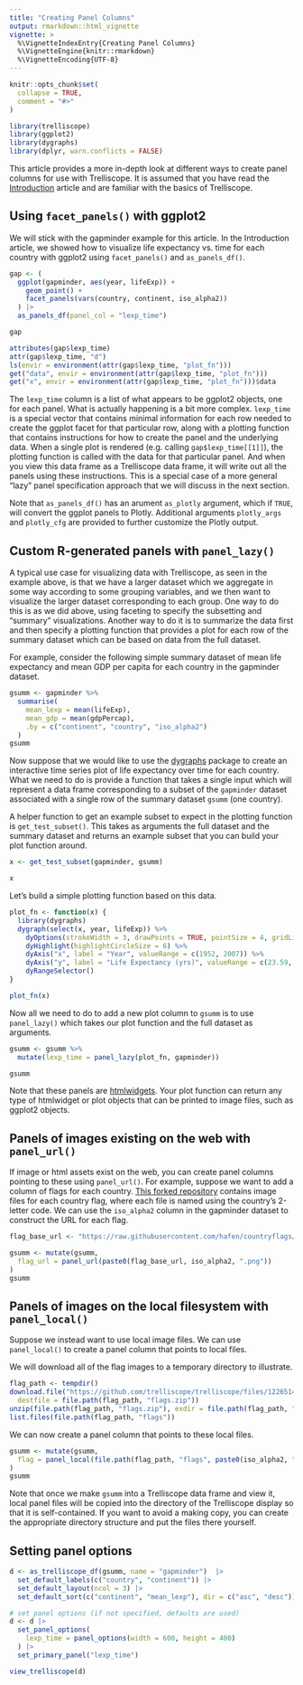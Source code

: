 ```yaml
---
title: "Creating Panel Columns"
output: rmarkdown::html_vignette
vignette: >
  %\VignetteIndexEntry{Creating Panel Columns}
  %\VignetteEngine{knitr::rmarkdown}
  %\VignetteEncoding{UTF-8}
---
```


```r
knitr::opts_chunk$set(
  collapse = TRUE,
  comment = "#>"
)
```

```r
library(trelliscope)
library(ggplot2)
library(dygraphs)
library(dplyr, warn.conflicts = FALSE)
```

This article provides a more in-depth look at different ways to create panel columns for use with Trelliscope.  It is assumed that you have read the [Introduction](trelliscope.html) article and are familiar with the basics of Trelliscope.

## Using `facet_panels()` with ggplot2

We will stick with the gapminder example for this article. In the Introduction article, we showed how to visualize life expectancy vs. time for each country with ggplot2 using `facet_panels()` and `as_panels_df()`.

```r
gap <- (
  ggplot(gapminder, aes(year, lifeExp)) +
    geom_point() +
    facet_panels(vars(country, continent, iso_alpha2))
  ) |>
  as_panels_df(panel_col = "lexp_time")

gap
```

```r
attributes(gap$lexp_time)
attr(gap$lexp_time, "d")
ls(envir = environment(attr(gap$lexp_time, "plot_fn")))
get("data", envir = environment(attr(gap$lexp_time, "plot_fn")))
get("x", envir = environment(attr(gap$lexp_time, "plot_fn")))$data
```

The `lexp_time` column is a list of what appears to be ggplot2 objects, one for each panel. What is actually happening is a bit more complex. `lexp_time` is a special vector that contains minimal information for each row needed to create the ggplot facet for that particular row, along with a plotting function that contains instructions for how to create the panel and the underlying data. When a single plot is rendered (e.g. calling `gap$lexp_time[[1]]`), the plotting function is called with the data for that particular panel. And when you view this data frame as a Trelliscope data frame, it will write out all the panels using these instructions. This is a special case of a more general "lazy" panel specification approach that we will discuss in the next section.

Note that `as_panels_df()` has an arument `as_plotly` argument, which if `TRUE`, will convert the ggplot panels to Plotly. Additional arguments `plotly_args` and `plotly_cfg` are provided to further customize the Plotly output.

## Custom R-generated panels with `panel_lazy()`

A typical use case for visualizing data with Trelliscope, as seen in the example above, is that we have a larger dataset which we aggregate in some way according to some grouping variables, and we then want to visualize the larger dataset corresponding to each group. One way to do this is as we did above, using faceting to specify the subsetting and "summary" visualizations. Another way to do it is to summarize the data first and then specify a plotting function that provides a plot for each row of the summary dataset which can be based on data from the full dataset.

For example, consider the following simple summary dataset of mean life expectancy and mean GDP per capita for each country in the gapminder dataset.

```r
gsumm <- gapminder %>%
  summarise(
    mean_lexp = mean(lifeExp),
    mean_gdp = mean(gdpPercap),
    .by = c("continent", "country", "iso_alpha2")
  )
gsumm
```

Now suppose that we would like to use the [dygraphs](https://rstudio.github.io/dygraphs/index.html) package to create an interactive time series plot of life expectancy over time for each country. What we need to do is provide a function that takes a single input which will represent a data frame corresponding to a subset of the `gapminder` dataset associated with a single row of the summary dataset `gsumm` (one country).

A helper function to get an example subset to expect in the plotting function is `get_test_subset()`. This takes as arguments the full dataset and the summary dataset and returns an example subset that you can build your plot function around.

```r
x <- get_test_subset(gapminder, gsumm)

x
```

Let's build a simple plotting function based on this data.

```r
plot_fn <- function(x) {
  library(dygraphs)
  dygraph(select(x, year, lifeExp)) %>%
    dyOptions(strokeWidth = 3, drawPoints = TRUE, pointSize = 4, gridLineColor = "#dedede") %>%
    dyHighlight(highlightCircleSize = 6) %>%
    dyAxis("x", label = "Year", valueRange = c(1952, 2007)) %>%
    dyAxis("y", label = "Life Expectancy (yrs)", valueRange = c(23.59, 82.61)) %>%
    dyRangeSelector()
}

plot_fn(x)
```

Now all we need to do to add a new plot column to `gsumm` is to use `panel_lazy()` which takes our plot function and the full dataset as arguments.

```r
gsumm <- gsumm %>%
  mutate(lexp_time = panel_lazy(plot_fn, gapminder))

gsumm
```

Note that these panels are [htmlwidgets](http://www.htmlwidgets.org). Your plot function can return any type of htmlwidget or plot objects that can be printed to image files, such as ggplot2 objects.

## Panels of images existing on the web with `panel_url()`

<!-- lapply(gsumm$country, function(x) {
  browseURL(paste0("https://en.wikipedia.org/wiki/", x))
  Sys.sleep(0.2)
}) -->

If image or html assets exist on the web, you can create panel columns pointing to these using `panel_url()`. For example, suppose we want to add a column of flags for each country. [This forked repository](https://github.com/hafen/countryflags) contains image files for each country flag, where each file is named using the country's 2-letter code. We can use the `iso_alpha2` column in the gapminder dataset to construct the URL for each flag.

```r
flag_base_url <- "https://raw.githubusercontent.com/hafen/countryflags/master/png/512/"

gsumm <- mutate(gsumm,
  flag_url = panel_url(paste0(flag_base_url, iso_alpha2, ".png"))
)
gsumm
```

## Panels of images on the local filesystem with `panel_local()`

Suppose we instead want to use local image files. We can use `panel_local()` to create a panel column that points to local files.

We will download all of the flag images to a temporary directory to illustrate.

```r
flag_path <- tempdir()
download.file("https://github.com/trelliscope/trelliscope/files/12265140/flags.zip",
  destfile = file.path(flag_path, "flags.zip"))
unzip(file.path(flag_path, "flags.zip"), exdir = file.path(flag_path, "flags"))
list.files(file.path(flag_path, "flags"))
```

We can now create a panel column that points to these local files.

```r
gsumm <- mutate(gsumm,
  flag = panel_local(file.path(flag_path, "flags", paste0(iso_alpha2, ".png"))),
)
gsumm
```

Note that once we make `gsumm` into a Trelliscope data frame and view it, local panel files will be copied into the directory of the Trelliscope display so that it is self-contained. If you want to avoid a making copy, you can create the appropriate directory structure and put the files there yourself.

## Setting panel options

```r
d <- as_trelliscope_df(gsumm, name = "gapminder")  |>
  set_default_labels(c("country", "continent")) |>
  set_default_layout(ncol = 3) |>
  set_default_sort(c("continent", "mean_lexp"), dir = c("asc", "desc"))

# set panel options (if not specified, defaults are used)
d <- d |>
  set_panel_options(
    lexp_time = panel_options(width = 600, height = 400)
  ) |>
  set_primary_panel("lexp_time")

view_trelliscope(d)
```